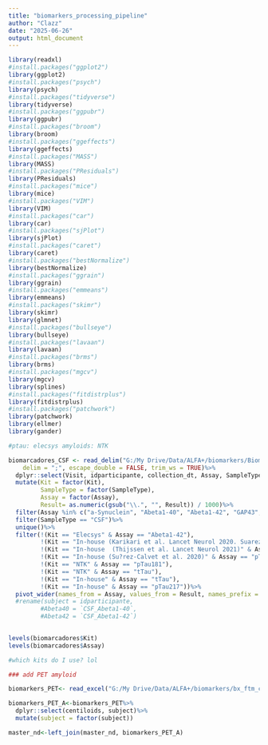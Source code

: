 ```yaml
---
title: "biomarkers_processing_pipeline"
author: "Clazz"
date: "2025-06-26"
output: html_document
---
```


```r
library(readxl)
#install.packages("ggplot2")
library(ggplot2)
#install.packages("psych")
library(psych)
#install.packages("tidyverse")
library(tidyverse)
#install.packages("ggpubr")
library(ggpubr)
#install.packages("broom")
library(broom)
#install.packages("ggeffects")
library(ggeffects)
#install.packages("MASS")
library(MASS)
#install.packages("PResiduals")
library(PResiduals)
#install.packages("mice")
library(mice)
#install.packages("VIM")
library(VIM)
#install.packages("car")
library(car)
#install.packages("sjPlot")
library(sjPlot)
#install.packages("caret")
library(caret)
#install.packages("bestNormalize")
library(bestNormalize)
#install.packages("ggrain")
library(ggrain)
#install.packages("emmeans")
library(emmeans)
#install.packages("skimr")
library(skimr)
library(glmnet)
#install.packages("bullseye")
library(bullseye)
#install.packages("lavaan")
library(lavaan)
#install.packages("brms")
library(brms)
#install.packages("mgcv")
library(mgcv)
library(splines)
#install.packages("fitdistrplus")
library(fitdistrplus)
#install.packages("patchwork")
library(patchwork)
library(ellmer)
library(gander)
```



```r
#ptau: elecsys amyloids: NTK

biomarcadores_CSF <- read_delim("G:/My Drive/Data/ALFA+/biomarkers/Biomarkers_Alfa_Cohort__Biomarkers_alfa_cohort_20241220142704(in).csv", 
    delim = ";", escape_double = FALSE, trim_ws = TRUE)%>%
  dplyr::select(Visit, idparticipante, collection_dt, Assay, SampleType, Result, Kit)%>%
  mutate(Kit = factor(Kit),
         SampleType = factor(SampleType),
         Assay = factor(Assay),
         Result= as.numeric(gsub("\\.", "", Result)) / 1000)%>%
  filter(Assay %in% c("a-Synuclein", "Abeta1-40", "Abeta1-42", "GAP43", "IL-6", "Neurogranin", "NFL", "pTau181", "pTau217", "sICAM1", "SNAP25", "sTREM2", "sVCAM1", "tTau"))%>%
  filter(SampleType == "CSF")%>%
  unique()%>%
  filter(!(Kit == "Elecsys" & Assay == "Abeta1-42"),
         !(Kit == "In-house (Karikari et al. Lancet Neurol 2020. Suarez-Calvet et al. 2020)" & Assay == "pTau181"),
         !(Kit == "In-house  (Thijssen et al. Lancet Neurol 2021)" & Assay == "tTau"),
         !(Kit == "In-house (Su?rez-Calvet et al. 2020)" & Assay == "pTau217"),
         !(Kit == "NTK" & Assay == "pTau181"),
         !(Kit == "NTK" & Assay == "tTau"),
         !(Kit == "In-house" & Assay == "tTau"),
         !(Kit == "In-house" & Assay == "pTau217"))%>%
  pivot_wider(names_from = Assay, values_from = Result, names_prefix = "CSF_")
  #rename(subject = idparticipante, 
         #Abeta40 = `CSF_Abeta1-40`,
         #Abeta42 = `CSF_Abeta1-42`)
  

levels(biomarcadores$Kit)
levels(biomarcadores$Assay)

#which kits do I use? lol
```



```r
### add PET amyloid 

biomarkers_PET<- read_excel("G:/My Drive/Data/ALFA+/biomarkers/bx_ftm_centiloids_ALFA_PET_FTM_20210421_20250319_141859.xlsx")

biomarkers_PET_A<-biomarkers_PET%>%
  dplyr::select(centiloids, subject)%>%
  mutate(subject = factor(subject))

master_nd<-left_join(master_nd, biomarkers_PET_A)

```